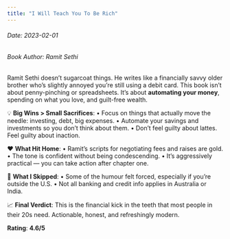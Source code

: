 ```yaml
---
title: "I Will Teach You To Be Rich"
---
```


<h6>Date: 2023-02-01</h6>
<h6>Book Author: Ramit Sethi</h6>


<div className={styles.preserve}>

Ramit Sethi doesn’t sugarcoat things. He writes like a financially savvy older brother who’s slightly annoyed you’re still using a debit card.
This book isn’t about penny-pinching or spreadsheets. It’s about **automating your money**, spending on what you love, and guilt-free wealth.

💡 **Big Wins > Small Sacrifices**:
•	Focus on things that actually move the needle: investing, debt, big expenses.
•	Automate your savings and investments so you don’t think about them.
•	Don’t feel guilty about lattes. Feel guilty about inaction.

❤️ **What Hit Home**:
•	Ramit’s scripts for negotiating fees and raises are gold.
•	The tone is confident without being condescending.
•	It’s aggressively practical — you can take action after chapter one.

🤔 **What I Skipped**:
•	Some of the humour felt forced, especially if you’re outside the U.S.
•	Not all banking and credit info applies in Australia or India.

📈 **Final Verdict**:
This is the financial kick in the teeth that most people in their 20s need.
Actionable, honest, and refreshingly modern.

**Rating**: **4.6/5**

</div>
